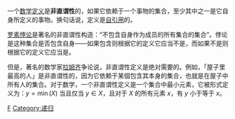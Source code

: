 一个[[数学|数学]][[定义|定义]]是'''非直谓性'''的，如果它依赖于一个事物的集合，至少其中之一是它自身所定义的事物。换句话说，定义是[[自引用|自引用]]的。

[[罗素悖论|罗素悖论]]是著名的非直谓性构造：“不包含自身作为成员的所有集合的集合”。悖论是这种集合是否包含自身——如果包含则根据它的定义它应当不是，而如果不是则根据它的定义它应当是。

但是，著名的数学家[[弗兰克·普伦普顿·拉姆齐|拉姆齐]]争论说，非直谓性定义是绝对需要的。例如，「屋子里最高的人」是非直谓性的，因为它依赖于某個包含其本身的集合，也就是在屋子中所有人的集合。对于数学，一个非直谓性定义是一个集合中最小元素，它被形式定义为：<math> y=\min(X)</math> 当且仅当 <math>y \in X</math>，且对于 <math>X</math> 的所有元素 <math> x </math>，有 <math>y</math> 小于等于 <math>x</math>。 

{{logic-stub}}
[[Category:數理邏輯|F]]
[[Category:递归|Category:递归]]